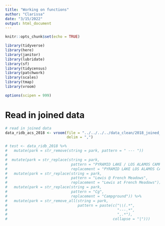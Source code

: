 ```yaml
---
title: "Working on functions"
author: "Clarissa"
date: "3/15/2022"
output: html_document
---
```


```r
knitr::opts_chunk$set(echo = TRUE)

library(tidyverse)
library(here)
library(janitor)
library(lubridate)
library(sf)
library(tidycensus)
library(patchwork)
library(scales)
library(tmap)
library(vroom)

options(scipen = 999)
```


# Read in joined data

```r
# read in joined data
data_ridb_acs_2018 <- vroom(file = "../../../../data_clean/2018_joined_data.csv",
                            delim = ",")
```





```r
# test <- data_ridb_2018 %>% 
#   mutate(park = str_remove(string = park, pattern = " --- "))
# 
#  mutate(park = str_replace(string = park,
#                             pattern = "PYRAMID LAKE / LOS ALAMOS CAMPGROUND",
#                             replacement = "PYRAMID LAKE LOS ALAMOS CAMPGROUND")) %>%
#   mutate(park = str_replace(string = park,
#                             pattern = "Lewis @ French Meadows",
#                             replacement = "Lewis at French Meadows")) %>% 
#   mutate(park = str_replace(string = park,
#                             pattern = "Cg",
#                             replacement = "Campground")) %>% 
#   mutate(park = str_remove_all(string = park,
#                                pattern = paste(c("\\(.*",
#                                                  "---.*",
#                                                  ",.*"),
#                                                collapse = "|")))
```






